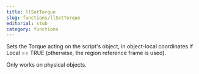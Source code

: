 ```yaml
---
title: llSetTorque
slug: functions/llSetTorque
editorial: stub
category: functions
---
```


<LSLFunction name="llSetTorque"/>

Sets the Torque acting on the script's object, in object-local coordinates if Local == TRUE (otherwise, the region reference frame is used).

Only works on physical objects.
